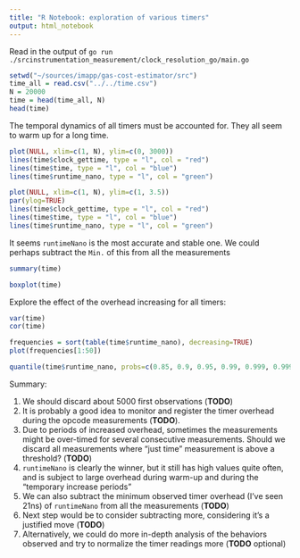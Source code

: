 ```yaml
---
title: "R Notebook: exploration of various timers"
output: html_notebook
---
```


Read in the output of `go run ./srcinstrumentation_measurement/clock_resolution_go/main.go`

```r
setwd("~/sources/imapp/gas-cost-estimator/src")
time_all = read.csv("../../time.csv")
N = 20000
time = head(time_all, N)
head(time)
```
The temporal dynamics of all timers must be accounted for. They all seem to warm up for a long time.

```r
plot(NULL, xlim=c(1, N), ylim=c(0, 3000))
lines(time$clock_gettime, type = "l", col = "red")
lines(time$time, type = "l", col = "blue")
lines(time$runtime_nano, type = "l", col = "green")
```

```r
plot(NULL, xlim=c(1, N), ylim=c(1, 3.5))
par(ylog=TRUE)
lines(time$clock_gettime, type = "l", col = "red")
lines(time$time, type = "l", col = "blue")
lines(time$runtime_nano, type = "l", col = "green")
```

It seems `runtimeNano` is the most accurate and stable one. We could perhaps subtract the `Min.` of this from all the measurements

```r
summary(time)
```

```r
boxplot(time)
```

Explore the effect of the overhead increasing for all timers:
```r
var(time)
cor(time)
```

```r
frequencies = sort(table(time$runtime_nano), decreasing=TRUE)
plot(frequencies[1:50])
```

```r
quantile(time$runtime_nano, probs=c(0.85, 0.9, 0.95, 0.99, 0.999, 0.9999, 0.99999))
```

Summary:

1. We should discard about 5000 first observations (**TODO**)
2. It is probably a good idea to monitor and register the timer overhead during the opcode measurements (**TODO**).
2. Due to periods of increased overhead, sometimes the measurements might be over-timed for several consecutive measurements. Should we discard all measurements where "just time" measurement is above a threshold? (**TODO**)
3. `runtimeNano` is clearly the winner, but it still has high values quite often, and is subject to large overhead during warm-up and during the "temporary increase periods"
4. We can also subtract the minimum observed timer overhead (I've seen 21ns) of `runtimeNano` from all the measurements (**TODO**)
5. Next step would be to consider subtracting more, considering it's a justified move (**TODO**)
6. Alternatively, we could do more in-depth analysis of the behaviors observed and try to normalize the timer readings more (**TODO** optional)